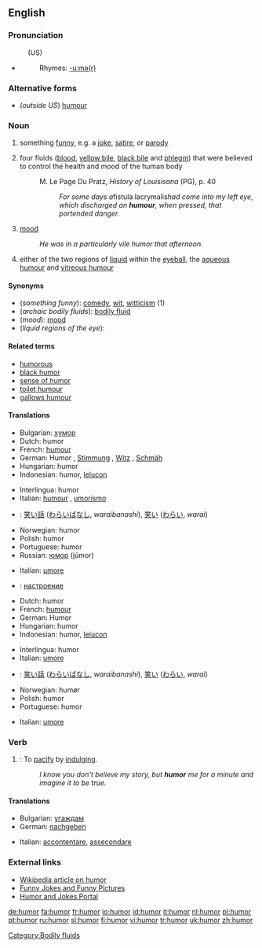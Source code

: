 {{see|humør}}
{{wikipedia}}
==English==

===Pronunciation===
:(US) {{SAMPA|/hjumO@r/}}
*{{audio|en-us-humor.ogg|Audio (US)}}
*:Rhymes: [[Rhymes:English:-uːmə(r)|-uːmə(r)]]

===Alternative forms===
*(''outside US'') [[humour]]<!-- what about canada? not sure which they use -->

===Noun===
{{en-noun}}

# something [[funny]], e.g. a [[joke]], [[satire]], or [[parody]]
# {{archaic}} four fluids ([[blood]], [[yellow bile]], [[black bile]] and [[phlegm]]) that were believed to control the health and mood of the human body
#:M. Le Page Du Pratz, ''History of Louisisana'' (PG), p. 40
#:: ''For some days a ''fistula lacrymalis'' had come into my left eye, which discharged an '''humour''', when pressed, that portended danger.''
# [[mood]]
#: ''He was in a particularly vile humor that afternoon.''
# either of the two regions of [[liquid]] within the [[eyeball]], the [[aqueous humour]] and [[vitreous humour]]

====Synonyms====
* (''something funny''): [[comedy]], [[wit]], [[witticism]] (1)
* (''archaic bodily fluids''): [[bodily fluid]]
* (''mood''): [[mood]]
* (''liquid regions of the eye''):

====Related terms====
*[[humorous]]
*[[black humor]]
*[[sense of humor]]
*[[toilet humour]]
*[[gallows humour]]

====Translations====
{{rfc|I split the translation table up by definition, but even looking at the history, it's difficult to tell whether editors knew which definition they were associating with each translation.}}
{{trans-top|something funny}}
*Bulgarian: [[хумор]] {{m}}
*Dutch: humor {{m}}
*French: [[humour]] {{m}}
*German: Humor {{m}}, [[Stimmung]] {{f}}, [[Witz]] {{m}}, [[Schmäh]] {{m}}
*Hungarian: humor
*Indonesian: humor, [[lelucon]]
{{trans-mid}}
*Interlingua: humor
*Italian: [[humour]] {{m}}, [[umorismo]] {{m}}
*{{ttbc|Japanese}}: [[笑い話]] ([[わらいばなし]], ''waraibanashi''), [[笑い]] ([[わらい]], ''warai'')
*Norwegian: humor {{m}}
*Polish: humor {{m}}
*Portuguese: humor {{m}}
*Russian: [[юмор]] (júmor) {{m}}
{{trans-bottom}}

{{trans-top|archaic bodily fluids}}
*Italian: [[umore]] {{m}}
{{trans-mid}}
{{trans-bottom}}

{{trans-top|mood}}
*{{ttbc|Bulgarian}}: [[настроение]] {{n}}
*Dutch: humor {{m}}
*French: [[humour]] {{m}}
*German: Humor {{m}}
*Hungarian: humor
*Indonesian: humor, [[lelucon]]
{{trans-mid}}
*Interlingua: humor
*Italian: [[umore]] {{m}}
*{{ttbc|Japanese}}: [[笑い話]] ([[わらいばなし]], ''waraibanashi''), [[笑い]] ([[わらい]], ''warai'')
*Norwegian: humør {{n}}
*Polish: humor {{M}}
*Portuguese: humor {{m}}
{{trans-bottom}}

{{trans-top|liquid regions of the eye}}
*Italian: [[umore]] {{m}}
{{trans-mid}}

{{trans-bottom}}

===Verb===
{{en-verb}}

# {{transitive}}: To [[pacify]] by [[indulge|indulging]].
#:''I know you don't believe my story, but '''humor''' me for a minute and imagine it to be true.''

====Translations====
{{top}}
*Bulgarian: [[угаждам]]
*German: [[nachgeben]]
{{mid}}
*Italian: [[accontentare]], [[assecondare]]
{{bottom}}

===External links===
*[[w:Humour|Wikipedia article on humor]]
*[http://www.funnies.com Funny Jokes and Funny Pictures]
*[http://www.laughnetwork.com Humor and Jokes Portal]

[[Category:Bodily fluids]]

[[de:humor]]
[[fa:humor]]
[[fr:humor]]
[[io:humor]]
[[id:humor]]
[[it:humor]]
[[nl:humor]]
[[pl:humor]]
[[pt:humor]]
[[ru:humor]]
[[sl:humor]]
[[fi:humor]]
[[vi:humor]]
[[tr:humor]]
[[uk:humor]]
[[zh:humor]]